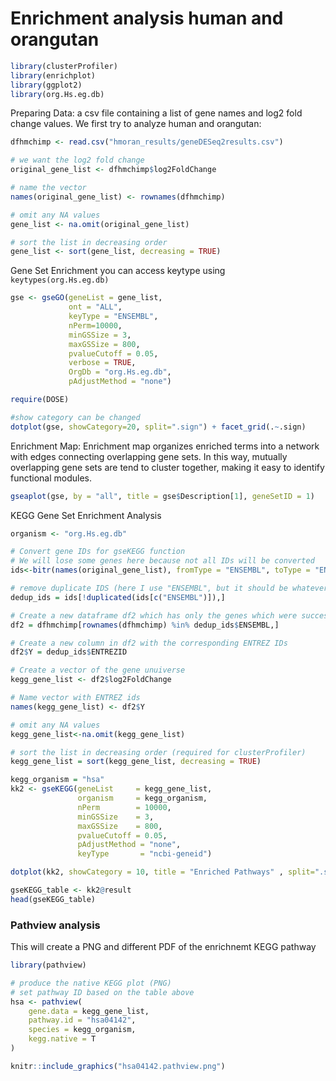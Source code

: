 # Enrichment analysis human and orangutan

```r
library(clusterProfiler)
library(enrichplot)
library(ggplot2)
library(org.Hs.eg.db)
```


Preparing Data:
a csv file containing a list of gene names and log2 fold change values.
We first try to analyze human and orangutan:
```r
dfhmchimp <- read.csv("hmoran_results/geneDESeq2results.csv")

# we want the log2 fold change
original_gene_list <- dfhmchimp$log2FoldChange

# name the vector
names(original_gene_list) <- rownames(dfhmchimp)

# omit any NA values
gene_list <- na.omit(original_gene_list)

# sort the list in decreasing order
gene_list <- sort(gene_list, decreasing = TRUE)

```

Gene Set Enrichment
you can access keytype using `keytypes(org.Hs.eg.db)`

```r
gse <- gseGO(geneList = gene_list,
             ont = "ALL",
             keyType = "ENSEMBL",
             nPerm=10000,
             minGSSize = 3,
             maxGSSize = 800,
             pvalueCutoff = 0.05,
             verbose = TRUE,
             OrgDb = "org.Hs.eg.db",
             pAdjustMethod = "none")
```


```r
require(DOSE)

#show category can be changed
dotplot(gse, showCategory=20, split=".sign") + facet_grid(.~.sign)
```
Enrichment Map:
Enrichment map organizes enriched terms into a network with edges connecting
overlapping gene sets. In this way, mutually overlapping gene sets are tend to 
cluster together, making it easy to identify functional modules.
```r
gseaplot(gse, by = "all", title = gse$Description[1], geneSetID = 1)
```

KEGG Gene Set Enrichment Analysis
```r
organism <- "org.Hs.eg.db"

# Convert gene IDs for gseKEGG function
# We will lose some genes here because not all IDs will be converted
ids<-bitr(names(original_gene_list), fromType = "ENSEMBL", toType = "ENTREZID", OrgDb=organism)

# remove duplicate IDS (here I use "ENSEMBL", but it should be whatever was selected as keyType)
dedup_ids = ids[!duplicated(ids[c("ENSEMBL")]),]

# Create a new dataframe df2 which has only the genes which were successfully mapped using the bitr function above
df2 = dfhmchimp[rownames(dfhmchimp) %in% dedup_ids$ENSEMBL,]

# Create a new column in df2 with the corresponding ENTREZ IDs
df2$Y = dedup_ids$ENTREZID

# Create a vector of the gene unuiverse
kegg_gene_list <- df2$log2FoldChange

# Name vector with ENTREZ ids
names(kegg_gene_list) <- df2$Y

# omit any NA values 
kegg_gene_list<-na.omit(kegg_gene_list)

# sort the list in decreasing order (required for clusterProfiler)
kegg_gene_list = sort(kegg_gene_list, decreasing = TRUE)
```
```r
kegg_organism = "hsa"
kk2 <- gseKEGG(geneList     = kegg_gene_list,
               organism     = kegg_organism,
               nPerm        = 10000,
               minGSSize    = 3,
               maxGSSize    = 800,
               pvalueCutoff = 0.05,
               pAdjustMethod = "none",
               keyType       = "ncbi-geneid")
```
```r
dotplot(kk2, showCategory = 10, title = "Enriched Pathways" , split=".sign") + facet_grid(.~.sign)
```
```r
gseKEGG_table <- kk2@result
head(gseKEGG_table)
```
### Pathview analysis
This will create a PNG and different PDF of the enrichnemt KEGG pathway

```r
library(pathview)

# produce the native KEGG plot (PNG)
# set pathway ID based on the table above
hsa <- pathview(
    gene.data = kegg_gene_list,
    pathway.id = "hsa04142",
    species = kegg_organism,
    kegg.native = T
)

knitr::include_graphics("hsa04142.pathview.png")

```

